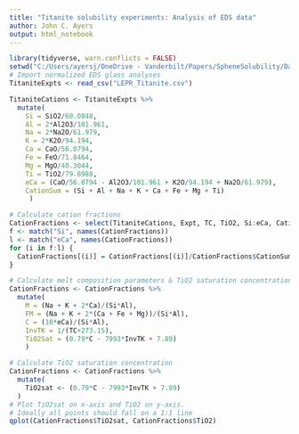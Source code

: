 ```yaml
---
title: "Titanite solubility experiments: Analysis of EDS data"
author: John C. Ayers
output: html_notebook
---
```


```r
library(tidyverse, warn.conflicts = FALSE)
setwd("C:/Users/ayersj/OneDrive - Vanderbilt/Papers/SpheneSolubility/DataAnalysis/TitaniteExpts")
# Import normalized EDS glass analyses
TitaniteExpts <- read_csv("LEPR_Titanite.csv")
```


```r
TitaniteCations <- TitaniteExpts %>%
  mutate(
    Si = SiO2/60.0848,
    Al = 2*Al2O3/101.961,
    Na = 2*Na2O/61.979,
    K = 2*K2O/94.194,
    Ca = CaO/56.0794,
    Fe = FeO/71.8464,
    Mg = MgO/40.3044,
    Ti = TiO2/79.8988,
    eCa = (CaO/56.0794 - Al2O3/101.961 + K2O/94.194 + Na2O/61.979),
    CationSum = (Si + Al + Na + K + Ca + Fe + Mg + Ti)
     )
```

```r
# Calculate cation fractions
CationFractions <- select(TitaniteCations, Expt, TC, TiO2, Si:eCa, CationSum)
f <- match("Si", names(CationFractions))
l <- match("eCa", names(CationFractions))
for (i in f:l) {
  CationFractions[(i)] = CationFractions[(i)]/CationFractions$CationSum
}

```


```r
# Calculate melt composition parameters & TiO2 saturation concentration
CationFractions <- CationFractions %>%
  mutate(
    M = (Na + K + 2*Ca)/(Si*Al),
    FM = (Na + K + 2*(Ca + Fe + Mg))/(Si*Al),
    C = (10*eCa)/(Si*Al),
    InvTK = 1/(TC+273.15),
    TiO2Sat = (0.79*C - 7993*InvTK + 7.89)
    )
```


```r
# Calculate TiO2 saturation concentration
CationFractions <- CationFractions %>%
  mutate(
    TiO2sat <- (0.79*C - 7993*InvTK + 7.89)
  )
# Plot TiO2sat on x-axis and TiO2 on y-axis.
# Ideally all points should fall on a 1:1 line
qplot(CationFractions$TiO2sat, CationFractions$TiO2)
```